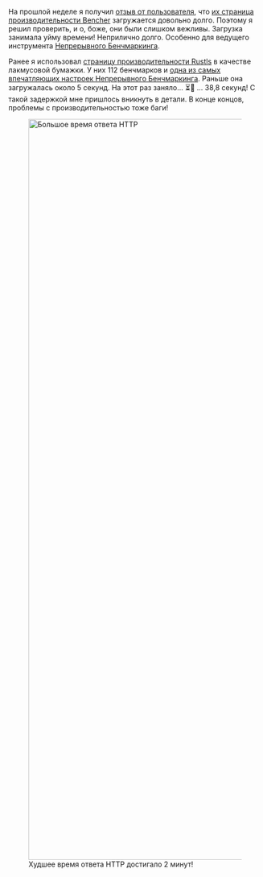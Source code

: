 На прошлой неделе я получил [отзыв от пользователя][github bitcoin 27284], что [их страница производительности Bencher][0xb10c perf page] загружается довольно долго. Поэтому я решил проверить, и о, боже, они были слишком вежливы. Загрузка занимала уйму времени! Неприлично долго. Особенно для ведущего инструмента [Непрерывного Бенчмаркинга][continuous benchmarking].

Ранее я использовал [страницу производительности Rustls][rustls perf page] в качестве лакмусовой бумажки. У них 112 бенчмарков и [одна из самых впечатляющих настроек Непрерывного Бенчмаркинга][rustls case study]. Раньше она загружалась около 5 секунд. На этот раз заняло... ⏳👀 ... 38,8 секунд! С такой задержкой мне пришлось вникнуть в детали. В конце концов, проблемы с производительностью тоже баги!

<div class="content has-text-centered">
<figure>
<img
    src="https://s3.amazonaws.com/public.bencher.dev/engineering/sqlite-performance-tuning/http-response-times.png"
    width="2368"
    height="1472"
    alt="Большое время ответа HTTP"
/>
<figcaption>Худшее время ответа HTTP достигало 2 минут!</figcaption>
</figure>
</div>

[github bitcoin 27284]: https://github.com/bitcoin/bitcoin/issues/27284#issuecomment-2046870296

[0xb10c perf page]: /perf/0xb10c-s-bitcoin-core
[continuous benchmarking]: /ru/docs/explanation/continuous-benchmarking/
[rustls perf page]: /perf/rustls-821705769?notify_kind=alert&notify_text=Learn+more+about+continuous+benchmarking+for+the+Rustls+project.&notify_timeout=2147483647&notify_link_url=https%3A%2F%2Fbencher.dev%2Flearn%2Fcase-study%2Frustls%2F&notify_link_text=Read+the+case+study
[rustls case study]: /ru/learn/case-study/rustls/